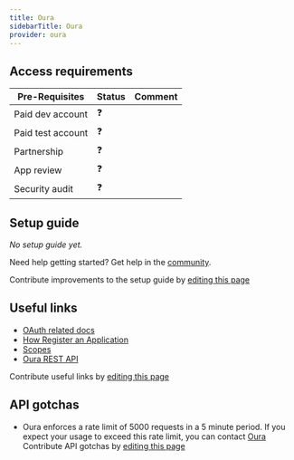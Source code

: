 ```yaml
---
title: Oura
sidebarTitle: Oura
provider: oura
---
```



<Overview />
<PreBuiltTooling provider={providers[pageMetadata.provider]} />
<PreBuiltUseCases />

## Access requirements
| Pre-Requisites | Status | Comment|
| - | - | - |
| Paid dev account | ❓ |  |
| Paid test account | ❓ |  |
| Partnership | ❓ | |
| App review | ❓ |  |
| Security audit | ❓ | |


## Setup guide

_No setup guide yet._

<Tip>Need help getting started? Get help in the [community](https://nango.dev/slack).</Tip>

<Note>Contribute improvements to the setup guide by [editing this page](https://github.com/nangohq/nango/tree/master/docs-v2/integrations/all/insightly.mdx)</Note>


## Useful links

-   [OAuth related docs](https://cloud.ouraring.com/docs/authentication#oauth2)
-   [How Register an Application](https://cloud.ouraring.com/docs/)
-   [Scopes](https://cloud.ouraring.com/docs/authentication#oauth2-scopes)
-   [Oura REST API](https://cloud.ouraring.com/v2/docs)

<Note>Contribute useful links by [editing this page](https://github.com/nangohq/nango/tree/master/docs-v2/integrations/all/insightly.mdx)</Note>

## API gotchas
-   Oura enforces a rate limit of 5000 requests in a 5 minute period. If you expect your usage to exceed this rate limit, you can contact [Oura](mailto:api-support@ouraring.com)
<Note>Contribute API gotchas by [editing this page](https://github.com/nangohq/nango/tree/master/docs-v2/integrations/all/oura.mdx)</Note>